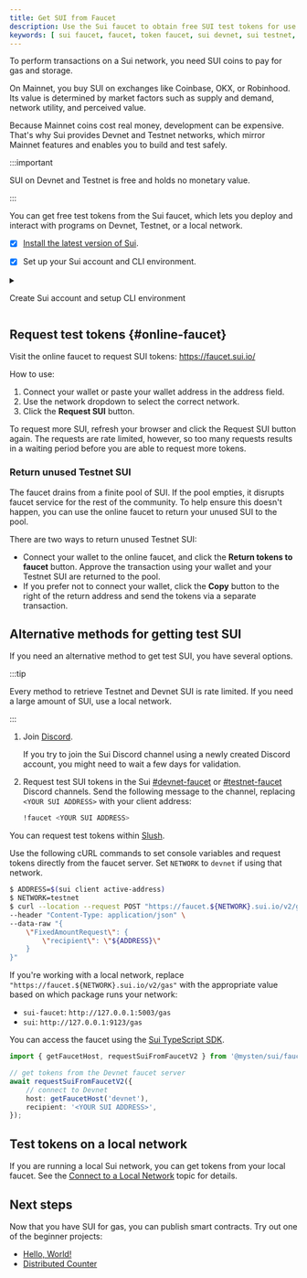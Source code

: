 ```yaml
---
title: Get SUI from Faucet
description: Use the Sui faucet to obtain free SUI test tokens for use on the Sui Devnet and Testnet networks. 
keywords: [ sui faucet, faucet, token faucet, sui devnet, sui testnet, devnet, testnet, get free tokens, free tokens ]
---
```


To perform transactions on a Sui network, you need SUI coins to pay for gas and storage. 

On Mainnet, you buy SUI on exchanges like Coinbase, OKX, or Robinhood. Its value is determined by market factors such as supply and demand, network utility, and perceived value.

Because Mainnet coins cost real money, development can be expensive. That's why Sui provides Devnet and Testnet networks, which mirror Mainnet features and enables you to build and test safely.

:::important

SUI on Devnet and Testnet is free and holds no monetary value.

:::

You can get free test tokens from the Sui faucet, which lets you deploy and interact with programs on Devnet, Testnet, or a local network.

<Tabs className="tabsHeadingCentered--small">
<TabItem value="prereq" label="Prerequisites">

- [x] [Install the latest version of Sui](/guides/developer/getting-started/sui-install).

- [x] Set up your Sui account and CLI environment. 

<details className="nudge-details">

<summary>

Create Sui account and setup CLI environment

</summary>

```sh
$ sui client
```

If this is the first time running the `sui client` CLI tool, it asks you to provide a Sui full node server URL and a meaningful environment alias. It also generates an address with a random key pair in `sui.keystore` and a config `client.yaml`.

By default, the `client.yaml` and `sui.keystore` files are located in `~/.sui/sui_config`. For more information, refer to the [Sui client CLI tutorial](/references/cli/client.mdx).

If this is not your first time running `sui client`, then you already have a `client.yaml` file in your local environment. If you'd like to create a new address for this tutorial, use the command:

```sh 
$ sui client new-address ed25519
```

</details>

</TabItem>
</Tabs>

## Request test tokens {#online-faucet}

Visit the online faucet to request SUI tokens: https://faucet.sui.io/

How to use:

1. Connect your wallet or paste your wallet address in the address field.
1. Use the network dropdown to select the correct network.
1. Click the **Request SUI** button. 

To request more SUI, refresh your browser and click the Request SUI button again. The requests are rate limited, however, so too many requests results in a waiting period before you are able to request more tokens.

### Return unused Testnet SUI

The faucet drains from a finite pool of SUI. If the pool empties, it disrupts faucet service for the rest of the community. To help ensure this doesn't happen, you can use the online faucet to return your unused SUI to the pool.

There are two ways to return unused Testnet SUI:

- Connect your wallet to the online faucet, and click the **Return tokens to faucet** button. Approve the transaction using your wallet and your Testnet SUI are returned to the pool.
- If you prefer not to connect your wallet, click the **Copy** button to the right of the return address and send the tokens via a separate transaction.

## Alternative methods for getting test SUI

If you need an alternative method to get test SUI, you have several options.

:::tip

Every method to retrieve Testnet and Devnet SUI is rate limited. If you need a large amount of SUI, use a local network.

:::

<Tabs>

<TabItem value="discord" label="Discord">

1. Join [Discord](https://discord.gg/sui).
   
   If you try to join the Sui Discord channel using a newly created Discord account, you might need to wait a few days for validation.
1. Request test SUI tokens in the Sui [#devnet-faucet](https://discord.com/channels/916379725201563759/971488439931392130) or [#testnet-faucet](https://discord.com/channels/916379725201563759/1037811694564560966) Discord channels. Send the following message to the channel, replacing `<YOUR SUI ADDRESS>` with your client address:
   ```sh
   !faucet <YOUR SUI ADDRESS>
   ```

</TabItem>
<TabItem value="slush" label="Slush wallet">

You can request test tokens within [Slush](https://chromewebstore.google.com/detail/slush-%E2%80%94-a-sui-wallet/opcgpfmipidbgpenhmajoajpbobppdil).

</TabItem>
<TabItem value="curl" label="cURL">

Use the following cURL commands to set console variables and request tokens directly from the faucet server. Set `NETWORK` to `devnet` if using that network.

```sh
$ ADDRESS=$(sui client active-address)
$ NETWORK=testnet
$ curl --location --request POST "https://faucet.${NETWORK}.sui.io/v2/gas" \
--header "Content-Type: application/json" \
--data-raw "{
    \"FixedAmountRequest\": {
        \"recipient\": \"${ADDRESS}\"
    }
}"
```

If you're working with a local network, replace `"https://faucet.${NETWORK}.sui.io/v2/gas"` with the appropriate value based on which package runs your network:

- `sui-faucet`: `http://127.0.0.1:5003/gas`
- `sui`: `http://127.0.0.1:9123/gas`

</TabItem>
<TabItem value="typescript" label="TypeScript SDK">

You can access the faucet using the [Sui TypeScript SDK](https://sdk.mystenlabs.com/typescript).

```typescript
import { getFaucetHost, requestSuiFromFaucetV2 } from '@mysten/sui/faucet';

// get tokens from the Devnet faucet server
await requestSuiFromFaucetV2({
	// connect to Devnet
	host: getFaucetHost('devnet'),
	recipient: '<YOUR SUI ADDRESS>',
});
```
</TabItem>
</Tabs>

## Test tokens on a local network

If you are running a local Sui network, you can get tokens from your local faucet. See the [Connect to a Local Network](./local-network.mdx#use-the-local-faucet) topic for details.

## Next steps

Now that you have SUI for gas, you can publish smart contracts. Try out one of the beginner projects:

- [Hello, World!](/guides/developer/getting-started/hello-world.mdx)
- [Distributed Counter](/guides/developer/app-examples/e2e-counter.mdx)
